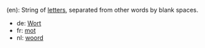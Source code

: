 (en): String of [[letter]]s, separated from other words by blank spaces.

*de: [[Wort]]
*fr: [[mot]]
*nl: [[woord]]